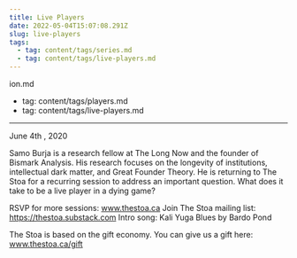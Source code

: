 ```yaml
---
title: Live Players
date: 2022-05-04T15:07:08.291Z
slug: live-players
tags:
  - tag: content/tags/series.md
  - tag: content/tags/live-players.md
---
```



ion.md
  - tag: content/tags/players.md
  - tag: content/tags/live-players.md
---

June 4th , 2020

Samo Burja is a research fellow at The Long Now and the founder of Bismark Analysis. His research focuses on the longevity of institutions, intellectual dark matter, and Great Founder Theory. He is returning to The Stoa for a recurring session to address an important question. What does it take to be a live player in a dying game?

RSVP for more sessions: www.thestoa.ca
Join The Stoa mailing list: https://thestoa.substack.com
Intro song: Kali Yuga Blues by Bardo Pond

The Stoa is based on the gift economy. You can give us a gift here: www.thestoa.ca/gift
